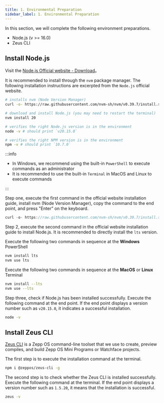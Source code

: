 ```yaml
---
title: 1. Environmental Preparation
sidebar_label: 1. Environmental Preparation
---
```


In this section, we will complete the following environment preparations.

- Node.js (v >= 16.0)
- Zeus CLI

## Install Node.js

Visit the [Node.js Official website - Download](https://nodejs.org/en/download/package-manager)。

It is recommended to install through the `nvm` package manager. The following installation instructions are excerpted from the `Node.js` official website.

```sh
# installs nvm (Node Version Manager)
curl -o- https://raw.githubusercontent.com/nvm-sh/nvm/v0.39.7/install.sh | bash

# download and install Node.js (you may need to restart the terminal)
nvm install 20

# verifies the right Node.js version is in the environment
node -v # should print `v20.15.0`

# verifies the right NPM version is in the environment
npm -v # should print `10.7.0`
```

:::info

- In Windows, we recommend using the built-in `PowerShell` to execute commands as an administrator
- It is recommended to use the built-in `Terminal` in MacOS and Linux to execute commands

:::

Step one, execute the first command in the official website installation guide, install nvm (Node Version Manager), copy the command to the end point, and press "Enter" on the keyboard.

```js
curl -o- https://raw.githubusercontent.com/nvm-sh/nvm/v0.39.7/install.sh | bash
```

Step 2, execute the second command in the official website installation guide to install Node.js. It is recommended to directly install the `lts` version.

Execute the following two commands in sequence at the **Windows** PowerShell

```sh
nvm install lts
nvm use lts
```

Execute the following two commands in sequence at the **MacOS** or **Linux** Terminal

```sh
nvm install --lts
nvm use --lts
```

Step three, check if Node.js has been installed successfully. Execute the following command at the end point. If the end point displays a version number such as `v20.15.0`, it indicates a successful installation.

```sh
node -v
```

## Install Zeus CLI

[Zeus CLI](../tools/cli/index.md) is a Zepp OS command-line toolset that we use to create, preview compiles, and build Zepp OS Mini Programs or Watchface projects.

The first step is to execute the installation command at the terminal.

```sh
npm i @zeppos/zeus-cli -g
```

The second step is to check whether the Zeus CLI is installed successfully. Execute the following command at the terminal. If the end point displays a version number such as `1.5.20`, it means that the installation is successful.

```sh
zeus -v
```
